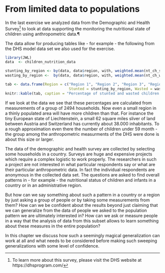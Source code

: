 # From limited data to populations

In the last exercise we analyzed data from the Demographic and Health Survey^[To learn more about this survey, please visit the DHS website at https://dhsprogram.com/] to look at data supporting the 
monitoring the nutritional state of children using anthropometric data.¶

The data allow for producing tables like - for example - the following from the DHS model
data set we also used for the exercise.
```r
library(JWL)
data  <- children_nutrition_data

stunting_by_region <- by(data, data$region, with, weighted.mean(nt_ch_stunt, wt)) |> as.numeric() |> round(2)
wasting_by_region <-  by(data, data$region, with, weighted.mean(nt_ch_wast, wt)) |> as.numeric() |> round(2) 

tab <- data.frame(Region = c("Region 1", "Region 2", "Region 3", "Region 4"),
                             Stunted = stunting_by_region, Wasted = wasting_by_region)
knitr::kable(tab, caption = "Percentage of stunted and wasted children by Region")
```
If we look at the data we see that these percentages are calculated from measurements of 
a group of 2494 households. Now even a small region in a thinly populated area will have more children than
that. For instance the tiny European state of Liechtenstein, a small 62 square miles sliver of land
between Austria and Switzerland has currently about 38.000 inhabitants. To a rough approximation even there
the number of children under 59 month - the group among the anthropometric measurments of the DHS were done
is about this size or larger.

The data of the demographic and health survey are collected by selecting some households in a country.
Surveys are huge and expensive projects which require a complex logistic to work properly.
The researchers in such a project are not interested
in what particular respondents say or what are their particular anthropometric data. In fact the
individual respondents are anonymous in the collected data set. The questions are asked to find
overall patterns in - for example - the nutritional status of children and infants in a country
or in an administrative region.

But how can we say something about such a pattern in a country or a
region by just asking a group of people or by taking some measurements from them? How can we be
confident about the results beyond just claiming that we can generalize from the data of people
we asked to the population pattern we are ultimately interested in? How can we ask or
measure people in a way that the analysis of data from this subset allows to learn something
about these measures in the entire population? 

In this chapter we discuss how such a seemingly
magical generalization can work at all and what needs to be considered before making such 
sweeping generalizations with some level of confidence.



<!-- @Spi2019 explains how the process of going from raw response data in a survey to -->
<!-- patterns in a country or a region can be broken down into a series of different stages. -->

<!-- Stage 1: When we record data on weight and height of children among our survey participants, the so called -->
<!-- **raw data** this gives us information about . . . -->
<!-- Stage 2: The **true numbers** of height and weight in our **sample**, which contains  -->
<!-- information about ... -->
<!-- Stage 3: The height and weight numbers in the **study population** the people that could have -->
<!-- potentially been included in the survey, which contains information about ... -->
<!-- Stage 4: The height and weight numbers in the country or region which is our **target population**. -->

<!-- At all these stages errors can creep into our data. For example, when we go from the raw data to -->
<!-- the numbers in our sample, i.e. when we go from stage 1 to stage 2 we need to make assumptions about -->
<!-- how accurately people respond to our questions or how accurately the field workers in the survey have -->
<!-- taken their anthropmetric measurements.  -->

<!-- When we go from the sample to the study population, from stage 2 to stage 3. The -->
<!-- first thing we need to be confident about is that the group of people asked to  -->
<!-- take part in the survey is a random sample from those who could be asked in principle.  -->
<!-- Now what this means exactly - being random and why it is important - is something we will look into  -->
<!-- more closely in this part of our course. For the moment it is enough to rely on your intutive  -->
<!-- understanding what we mean when we say we pick something at random, like a card from a deck of  -->
<!-- playing cards, for example. -->

<!-- If a survey is done properly like the DHS, this is usually something you can assume. But then -->
<!-- we also need to assume that the people who agree to take part in the survey are representative. This is -->
<!-- more difficult. If the people who agree to participate differ systematically from those who do not -->
<!-- participate this can be a problem for the sample data to be representative. This is an issue that needs -->
<!-- to be addressed in a systematic way. -->

<!-- Finally, going from the study population to the target population, going from stage 3 to stage 4 is more -->
<!-- straightforward, if we can assume that the people who could potentially have been asked to participate in the -->
<!-- survey represent the population of a country or a region. This can usually be achieved by a careful -->
<!-- sampling but it is not easy in practice. -->

<!-- ## Learning from data and the process of inductive inference. -->

<!-- ## What is random sampling and why it is important -->

<!-- To better understand why random sampling is important to make inferences from sample to -->
<!-- the population, let us start with a simple example from games of chance. -->

<!-- ## How does the DHS sample its data -->

<!-- DHS is a nationally representative, population based cross sectional household survey. The survey is representative at the -->
<!-- national level, for urban and rural areas and for the first administrative subunit. -->

<!-- population based: data are collected through interviews of a representative sample of  -->
<!-- households. Interviewers visit selcetd households, collecting data from the household. -->

<!-- cross-sectional: A snapshot of an area at a particular point in time. -->

<!-- first government level below the national unit, such as region, state or zone -->

<!-- target population: women and men of reproductive age (15-49) of all backgrounds -->

<!-- 4 stages in the DHS survey process: -->

<!-- Stage 1 survey design and questionnaire six months -->
<!-- Stage 2 training interviewers and collecting data 6 month -->
<!-- Stage 3 data editing, tabulation and report writing 1 year -->
<!-- Stage 4 Dissemination and analysis 6-7 months -->


<!-- ## Contents -->

<!-- Inductive inference requires working from data to study sample and study population to target population. -->

<!-- At each stage bias can crop up. -->
<!-- The best way to proceed from sample to study population is if you have drawn a random sample. -->
<!-- Introduce the idea that a population can be thought of as a group of individuals but also as a probability distribution for a random observation drawn from that population -->
<!-- Populations can be summarized using parameters that mirror the summary statistics of sample data. -->
<!-- It often occurs that data do not arise as a sample from a literal population. We can always imagine data as drawn from a metaphorical population of events that could have occurred but didn’t. -->

<!-- ## Outcome -->

<!-- Make the concept of a random sample and a probability distribution tangible by using the computer. -->